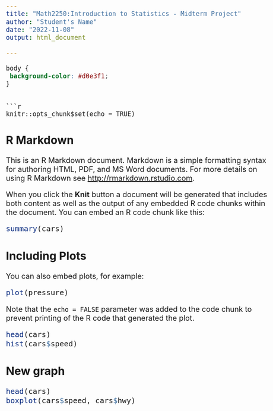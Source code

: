 ```yaml
---
title: "Math2250:Introduction to Statistics - Midterm Project"
author: "Student's Name"
date: "2022-11-08"
output: html_document

---
```

```css
body {
 background-color: #d0e3f1;
}
```
\definecolor{shadecolor}{RGB}{245,245,245}
<style type="text/css">
body, td {
   font-size: 20px;
}
code.r{
  font-size: 20px;
}
pre {
  font-size: 20px
}
</style>

```

```r
knitr::opts_chunk$set(echo = TRUE)
```

## R Markdown

This is an R Markdown document. Markdown is a simple formatting syntax for authoring HTML, PDF, and MS Word documents. For more details on using R Markdown see <http://rmarkdown.rstudio.com>.

When you click the **Knit** button a document will be generated that includes both content as well as the output of any embedded R code chunks within the document. You can embed an R code chunk like this:

```r
summary(cars)
```

## Including Plots

You can also embed plots, for example:

```r
plot(pressure)
```

Note that the `echo = FALSE` parameter was added to the code chunk to prevent printing of the R code that generated the plot.

```r
head(cars)
hist(cars$speed)
```
## New graph
```r
head(cars)
boxplot(cars$speed, cars$hwy)
```
